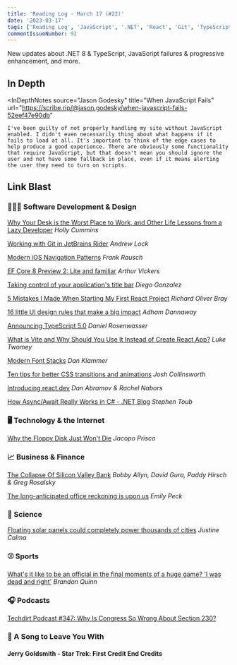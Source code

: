 ```yaml
---
title: 'Reading Log - March 17 (#22)'
date: '2023-03-17'
tags: ['Reading Log', 'JavaScript', '.NET', 'React', 'Git', 'TypeScript', 'Sports Officiating', 'Sports']
commentIssueNumber: 92
---
```


New updates about .NET 8 & TypeScript, JavaScript failures & progressive enhancement, and more.

## In Depth

<InDepthNotes
    source="Jason Godesky"
    title="When JavaScript Fails"
    url="https://scribe.rip/@jason.godesky/when-javascript-fails-52eef47e90db"
>
    I've been guilty of not properly handling my site without JavaScript enabled. I didn't even necessarily thing about what happens if it fails to load at all. It's important to think of the edge cases to help produce a good experience. There are obviously some functionality that require JavaScript, but that doesn't mean you should ignore the user and not have some fallback in place, even if it means alerting the user they need to turn on scripts.
</InDepthNotes>

## Link Blast

### 👨🏼‍💻 Software Development & Design

[Why Your Desk is the Worst Place to Work, and Other Life Lessons from a Lazy Developer](https://blog.container-solutions.com/why-your-desk-is-the-worst-place-to-work-and-other-life-lessons-from-a-lazy-developer) *Holly Cummins*

[Working with Git in JetBrains Rider](https://andrewlock.net/working-with-git-in-jetbrains-rider/) *Andrew Lock*

[Modern iOS Navigation Patterns](https://frankrausch.com/ios-navigation) *Frank Rausch*

[EF Core 8 Preview 2: Lite and familiar](https://devblogs.microsoft.com/dotnet/announcing-ef8-preview-2/) *Arthur Vickers*

[Taking control of your application's title bar](https://blogs.windows.com/msedgedev/2023/03/14/taking-control-of-your-applications-title-bar/) *Diego Gonzalez*

[5 Mistakes I Made When Starting My First React Project](https://css-tricks.com/5-mistakes-starting-react/) *Richard Oliver Bray*

[16 little UI design rules that make a big impact](https://www.adhamdannaway.com/blog/ui-design/16-ui-design-rules) *Adham Dannaway*

[Announcing TypeScript 5.0](https://devblogs.microsoft.com/typescript/announcing-typescript-5-0/) *Daniel Rosenwasser*

[What is Vite and Why Should You Use It Instead of Create React App?](https://luketheweb.dev/blog/what-is-vite-and-why-should-you-use-it-instead-of-create-react-app) *Luke Twomey*

[Modern Font Stacks](https://modernfontstacks.com/) *Dan Klammer*

[Ten tips for better CSS transitions and animations](https://joshcollinsworth.com/blog/great-transitions) *Josh Collinsworth*

[Introducing react.dev](https://react.dev/blog/2023/03/16/introducing-react-dev) *Dan Abramov & Rachel Nabors*

[How Async/Await Really Works in C# - .NET Blog](https://devblogs.microsoft.com/dotnet/how-async-await-really-works/) *Stephen Toub*

### 🖥 Technology & the Internet

[Why the Floppy Disk Just Won't Die](https://www.wired.com/story/why-the-floppy-disk-just-wont-die/) *Jacopo Prisco*

### 📈 Business & Finance

[The Collapse Of Silicon Valley Bank](https://www.npr.org/sections/money/2023/03/14/1163200179/the-collapse-of-silicon-valley-bank) *Bobby Allyn, David Gura, Paddy Hirsch & Greg Rosalsky*

[The long-anticipated office reckoning is upon us](https://www.axios.com/2023/03/16/the-long-anticipated-office-reckoning-is-upon-us) *Emily Peck*

### 🔬 Science

[Floating solar panels could completely power thousands of cities](https://www.theverge.com/2023/3/14/23639474/floating-solar-panels-power-cities-renewable-energy) *Justine Calma*

### ⚾ Sports

[What's it like to be an official in the final moments of a huge game? 'I was dead and right'](https://theathletic.com/4257621/2023/03/14/officiating-ncaa-tournament-super-bowl-big-moments/) *Brandon Quinn*

### 🎧 Podcasts

[Techdirt Podcast #347: Why Is Congress So Wrong About Section 230?](https://www.techdirt.com/2023/03/15/techdirt-podcast-episode-347-why-is-congress-so-wrong-about-section-230/)

### 🎵 A Song to Leave You With

#### Jerry Goldsmith - Star Trek: First Credit End Credits

<YouTubeEmbed
    id="q1H_OwK9r5s"
    title="Jerry Goldsmith - Star Trek: First Credit End Credits"
/>
